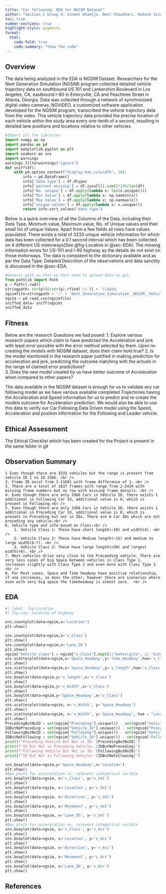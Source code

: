 ```yaml
---
title: "Car following: EDA for NGSIM Dataset"
author: "Section C Group 5: Vineet Dhamija, Neel Chaudhari, Rakesh Singh"
toc: true
number-sections: true
highlight-style: pygments
format:
  html:
    code-fold: true
    code-summary: "Show the code"
---
```


## Overview

The data being analyzed in the EDA is NGSIM Dataset. Researchers for the Next Generation Simulation (NGSIM) program collected detailed vehicle trajectory data on southbound US 101 and Lankershim Boulevard in Los Angeles, CA, eastbound I-80 in Emeryville, CA and Peachtree Street in Atlanta, Georgia. Data was collected through a network of synchronized digital video cameras. NGVIDEO, a customized software application developed for the NGSIM program, transcribed the vehicle trajectory data from the video. This vehicle trajectory data provided the precise location of each vehicle within the study area every one-tenth of a second, resulting in detailed lane positions and locations relative to other vehicles.

```python
#Import all the libraries
import numpy as np 
import pandas as pd
import matplotlib.pyplot as plt
import seaborn as sns
import warnings
warnings.filterwarnings("ignore")
def sniff(df):
    with pd.option_context("display.max_colwidth", 20):
        info = pd.DataFrame()
        info['data type'] = df.dtypes
        info['percent missing'] = df.isnull().sum()*100/len(df)
        info['No. unique'] = df.apply(lambda x: len(x.unique()))
        info['Min Value'] = df.apply(lambda x: np.nanmin(x))
        info['Max Value'] = df.apply(lambda x: np.nanmax(x))
        info['unique values'] = df.apply(lambda x: x.unique())
        return info.sort_values('data type')
```

Below is a quick overview of all the Columns of the Data, including their Data Type, Minimum value, Maximum value, No. of Unique values and their small list of unique Values. Apart from a few fields all rows have values populated. There exists a total of 3233 unique vehicle information for which data has been collected for a 0.1 second interval which has been collected on 4 different US motorways(See @fig-Location in @sec-EDA). The missing information exists for US-101 and I-80 highway as the details do not exist on those motorways. The data is consistent to the dictionary available and as per the Data Type. Detailed Descrition of the observations and data sanctity is discussed in the @sec-EDA.

```python
#Generic path so that we dont need to upload data to git. 
from pathlib import Path
p = Path().cwd()
stringpath= str(p)[0:str(p).rfind('\\')] + '\\data'
ngsimfile=stringpath + '/' + 'Next_Generation_Simulation__NGSIM__Vehicle_Trajectories_and_Supporting_Data.csv'
ngsim = pd.read_csv(ngsimfile)
sniffed_data= sniff(ngsim)
sniffed_data
```

## Fitness

Below are the research Questions we had posed:
1.	Explore various research papers which claim to have predicted the Acceleration and jerk with least error possible with the error method selected by them. Upon re-creating the models with NGSIM dataset, does their claim hold true? 
2.	Is the model mentioned in the research paper justified in making prediction for acceleration and jerk, predicting the outcome matching with the actuals in the range of claimed error predictions?  
3.	Does the new model created by us have better outcome of Acceleration when compared to other papers?

The data available in the NGSIM dataset is enough for us to validate any car following model as we have various available completed Trajectories having the Acceleration and Speed information for us to predict and re-create the models outcome for Acceleration prediction. 
We would also be able to use this data to verify our Car Following Data Driven model using the Speed, Acceleration and position information for the Following and Leader vehicle. 

## Ethical Assessment

The Ethical Checklist which has been created for the Project is present in the same folder in git

## Observation Summary
    
    1 Even though there are 3233 vehicles but the range is present from vehicle ID 1 to ID 3366. <br />
    2. Frame ID exist from 1-11691 with frame difference of 1. <br />
    3. There are a total of 1837 frames with range from 2-2434 with missing frame numbers but no row with missing frame details. <br />
    4. Even though there are only 3366 Cars in Vehicle ID, there exists 1 additional in Following Car Id, additional value is 0, which is present in Following.<br />
    5. Even though there are only 3366 Cars in Vehicle ID, there exists 1 additional in Preceding Car Id, additional value is 0, which is present in Preceding but not in IDs. There are 6 Car IDs which are not preceding any vehicle.<br />
    6. Vehicle type and info based on Class:<br />
        1. Vehicle Class 1: These have short length(~10) and width(4). <br />
        2. Vehicle Class 2: These have Medium length(~15) and medium to large width(6-7). <br />
        3. Vehicle Class 3: These have large length(>30) and largest width(>8). <br />
    7. Most vehicles drive very close to the Preceeding vehicle. There are very less cases of big Space between vehicles in Class Type 1, increases slightly with Class Type 2 and even more with Class Type 3 <br />
    8. For Most cases, Space and Time headway have positive relationship, if one increases, so does the other, however there are scenarios where even with very big space the timeheadway is almost zero.  <br />

## EDA {#sec-EDA}
```python
#| label: fig-Location
#| fig-cap: Location of Highway

sns.countplot(data=ngsim,x='Location')
plt.show()  

```

```python
sns.countplot(data=ngsim,x='v_Class')
plt.show()  
sns.countplot(data=ngsim,x='Lane_ID')
plt.show()  
ngsim["Vehicle_class"] = ngsim["v_Class"].map({1:"motorcycle", 2: "auto", 3: "truck"})
sns.scatterplot(data=ngsim,x='Space_Headway',y='Time_Headway',hue='v_Class')
plt.show()
sns.scatterplot(data=ngsim,x='Space_Headway',y='v_length',hue='v_Class')
plt.show()
sns.boxplot(data=ngsim,y='v_length',x='v_Class')
plt.show()
sns.boxplot(data=ngsim,y='v_Width',x='v_Class')
plt.show()
sns.boxplot(data=ngsim,y='Space_Headway',x='v_Class')
plt.show()
sns.scatterplot(data=ngsim, x='v_Width', y='Space_Headway')
plt.show()
sns.scatterplot(data=ngsim, x='v_Width', y='Space_Headway', hue = "Location")
plt.show()
PrecedingButNoID = set(ngsim["Preceding"].unique()) - set(ngsim["Vehicle_ID"].unique())
IDButNoPreceding = set(ngsim["Vehicle_ID"].unique()) - set(ngsim["Preceding"].unique())
FollowingButNoID = set(ngsim["Following"].unique()) - set(ngsim["Vehicle_ID"].unique())
IDButNoFollowing = set(ngsim["Vehicle_ID"].unique()) - set(ngsim["Following"].unique())
print(f"Preceding Vehicle But Not in ID: {PrecedingButNoID}")
print(f"ID But Not in Preceding Vehicle: {IDButNoPreceding}")
print(f"Following Vehicle But Not in ID: {FollowingButNoID}")
print(f"ID But Not in Following Vehicle: {IDButNoFollowing}")

```

```python

sns.boxplot(data=ngsim,y='Space_Headway',x='Location')
plt.show()
#Box plots for accerelation vs. relevent categorical varible
sns.boxplot(data=ngsim, x='v_Class', y='v_Vel')
plt.show()
sns.boxplot(data=ngsim, x='Location', y='v_Vel')
plt.show()
sns.boxplot(data=ngsim, x='Direction', y='v_Vel')
plt.show()
sns.boxplot(data=ngsim, x='Movement', y='v_Vel')
plt.show()
sns.boxplot(data=ngsim, x='Lane_ID', y='v_Vel')
plt.show()
#Box plots for accerelation vs. relevent categorical varible
sns.boxplot(data=ngsim, x='v_Class', y='v_Acc')
plt.show()
sns.boxplot(data=ngsim, x='Location', y='v_Acc')
plt.show()
sns.boxplot(data=ngsim, x='Direction', y='v_Acc')
plt.show()
sns.boxplot(data=ngsim, x='Movement', y='v_Acc')
plt.show()
sns.boxplot(data=ngsim, x='Lane_ID', y='v_Acc')
plt.show()

```


## References